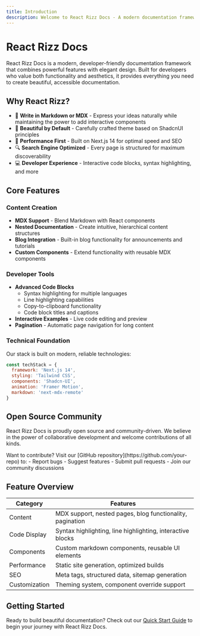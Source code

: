 ```yaml
---
title: Introduction
description: Welcome to React Rizz Docs - A modern documentation framework built for developers, by developers.
---
```


# React Rizz Docs

React Rizz Docs is a modern, developer-friendly documentation framework that combines powerful features with elegant design. Built for developers who value both functionality and aesthetics, it provides everything you need to create beautiful, accessible documentation.

## Why React Rizz?

- 📝 **Write in Markdown or MDX** - Express your ideas naturally while maintaining the power to add interactive components
- 🎨 **Beautiful by Default** - Carefully crafted theme based on ShadcnUI principles
- 🚀 **Performance First** - Built on Next.js 14 for optimal speed and SEO
- 🔍 **Search Engine Optimized** - Every page is structured for maximum discoverability
- 💻 **Developer Experience** - Interactive code blocks, syntax highlighting, and more

## Core Features

### Content Creation
- **MDX Support** - Blend Markdown with React components
- **Nested Documentation** - Create intuitive, hierarchical content structures
- **Blog Integration** - Built-in blog functionality for announcements and tutorials
- **Custom Components** - Extend functionality with reusable MDX components

### Developer Tools
- **Advanced Code Blocks**
  - Syntax highlighting for multiple languages
  - Line highlighting capabilities
  - Copy-to-clipboard functionality
  - Code block titles and captions
- **Interactive Examples** - Live code editing and preview
- **Pagination** - Automatic page navigation for long content

### Technical Foundation

Our stack is built on modern, reliable technologies:

```js
const techStack = {
  framework: 'Next.js 14',
  styling: 'Tailwind CSS',
  components: 'Shadcn-UI',
  animation: 'Framer Motion',
  markdown: 'next-mdx-remote'
}
```

## Open Source Community

React Rizz Docs is proudly open source and community-driven. We believe in the power of collaborative development and welcome contributions of all kinds.

<Note>
  Want to contribute? Visit our [GitHub repository](https://github.com/your-repo) to:
  - Report bugs
  - Suggest features
  - Submit pull requests
  - Join our community discussions
</Note>

## Feature Overview

| Category | Features |
|----------|----------|
| Content | MDX support, nested pages, blog functionality, pagination |
| Code Display | Syntax highlighting, line highlighting, interactive blocks |
| Components | Custom markdown components, reusable UI elements |
| Performance | Static site generation, optimized builds |
| SEO | Meta tags, structured data, sitemap generation |
| Customization | Theming system, component override support |

## Getting Started

Ready to build beautiful documentation? Check out our [Quick Start Guide](/docs/getting-started) to begin your journey with React Rizz Docs.